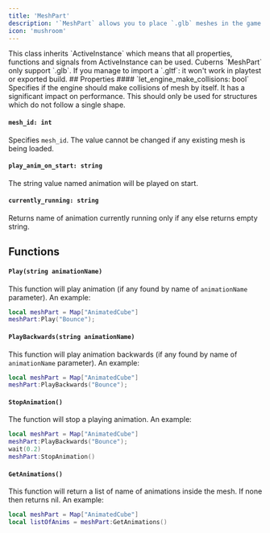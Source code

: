 ```yaml
---
title: 'MeshPart'
description: '`MeshPart` allows you to place `.glb` meshes in the game world'
icon: 'mushroom'
---
```

<Info>
  This class inherits `ActiveInstance` which means that all properties, functions and signals from ActiveInstance can be used.
</Info>
<Note>
  Cuberns `MeshPart` only support `.glb`. If you manage to import a `.gltf`: it won't work in playtest or exported build.
</Note>
## Properties
#### `let_engine_make_collisions: bool`
Specifies if the engine should make collisions of mesh by itself. It has a significant impact on performance. This should only be used for structures which do not follow a single shape.

#### `mesh_id: int`
Specifies `mesh_id`. The value cannot be changed if any existing mesh is being loaded.

#### `play_anim_on_start: string`
The string value named animation will be played on start. 

#### `currently_running: string`
Returns name of animation currently running only if any else returns empty string. 

## Functions
#### `Play(string animationName)`
This function will play animation (if any found by name of `animationName` parameter). An example:
```lua
local meshPart = Map["AnimatedCube"]
meshPart:Play("Bounce");
```

#### `PlayBackwards(string animationName)`
This function will play animation backwards (if any found by name of `animationName` parameter). An example:
```lua
local meshPart = Map["AnimatedCube"]
meshPart:PlayBackwards("Bounce");
```

#### `StopAnimation()`
The function will stop a playing animation. An example:
```lua
local meshPart = Map["AnimatedCube"]
meshPart:PlayBackwards("Bounce");
wait(0.2)
meshPart:StopAnimation()
```

#### `GetAnimations()`
This function will return a list of name of animations inside the mesh. If none then returns nil. An example:
```lua
local meshPart = Map["AnimatedCube"]
local listOfAnims = meshPart:GetAnimations()
```

#### 
